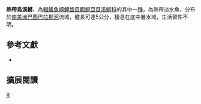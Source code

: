 {{Speciesbox 
| taxon = Melanorivulus egens
| status = NE
| status_system = IUCN3.1
| authority =  [[Costa|Costa]], 2005
| synonyms = *''Rivulus egens, Costa, 2005''
}}
'''熱帶烏溪鱂'''，為[[輻鰭魚綱|輻鰭魚綱]][[鯉齒目|鯉齒目]][[鰕鱂亞目|鰕鱂亞目]][[溪鱂科|溪鱂科]]的其中一[[種|種]]，為熱帶淡水魚，分布於[[南美洲|南美洲]][[巴西|巴西]][[巴拉那河|巴拉那河]]流域，體長可達5公分，棲息在底中層水域，生活習性不明。

== 參考文獻 ==
*{{FishBase_species|genus=Melanorivulus|species=egens|year=2014|month=9}}

== 擴展閱讀 ==
{{refbegin}}
{{wikispecies-inline|Melanorivulus egens|熱帶烏溪鱂}}
{{refend}}
{{Taxonbar|from=Q13831952}}

[[Category:烏溪鱂屬|R]]


{{魚類小作品}}